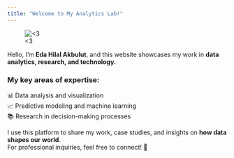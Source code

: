 ```yaml
---
title: "Welcome to My Analytics Lab!"
---
```


![<3](assets/images/data.gif){fig-align="center"}

Hello, I’m **Eda Hilal Akbulut**, and this website showcases my work in **data analytics, research, and technology.**  

### **My key areas of expertise:**
📊 Data analysis and visualization  
📈 Predictive modeling and machine learning  
📚 Research in decision-making processes  

I use this platform to share my work, case studies, and insights on **how data shapes our world**.  
For professional inquiries, feel free to connect! 🚀
